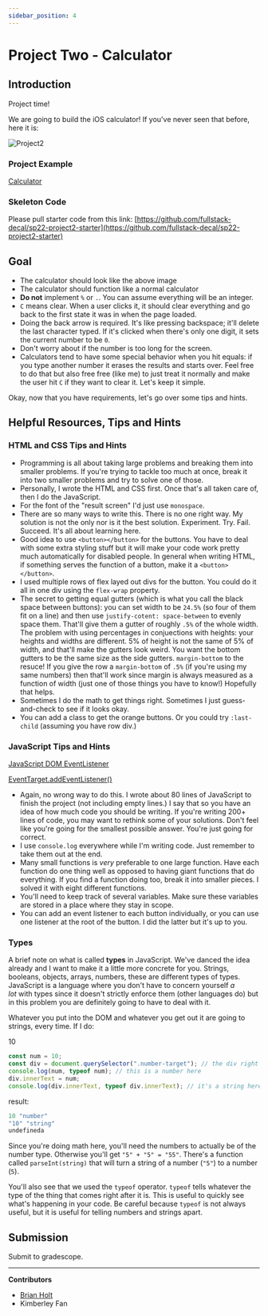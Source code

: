 ```yaml
---
sidebar_position: 4
---
```


# Project Two - Calculator

## Introduction

Project time!

We are going to build the iOS calculator! If you've never seen that before, here it is:

![Project2](../assets/Project2/Screen_Shot_2020-10-05_at_5.16.17_PM.png)

### Project Example

[Calculator](https://btholt.github.io/intro-to-web-dev-v2/calculator.html)

### Skeleton Code

Please pull starter code from this link: [https://github.com/fullstack-decal/sp22-project2-starter](https://github.com/fullstack-decal/sp22-project2-starter)

## Goal

- The calculator should look like the above image
- The calculator should function like a normal calculator
- **Do not** implement `%` or `.`. You can assume everything will be an integer.
- `C` means clear. When a user clicks it, it should clear everything and go back to the first state it was in when the page loaded.
- Doing the back arrow is required. It's like pressing backspace; it'll delete the last character typed. If it's clicked when there's only one digit, it sets the current number to be `0`.
- Don't worry about if the number is too long for the screen.
- Calculators tend to have some special behavior when you hit equals: if you type another number it erases the results and starts over. Feel free to do that but also free free (like me) to just treat it normally and make the user hit `C` if they want to clear it. Let's keep it simple.

Okay, now that you have requirements, let's go over some tips and hints.

## Helpful Resources, Tips and Hints

### **HTML and CSS Tips and Hints**

- Programming is all about taking large problems and breaking them into smaller problems. If you're trying to tackle too much at once, break it into two smaller problems and try to solve one of those.
- Personally, I wrote the HTML and CSS first. Once that's all taken care of, then I do the JavaScript.
- For the font of the "result screen" I'd just use `monospace`.
- There are so many ways to write this. There is no one right way. My solution is not the only nor is it the best solution. Experiment. Try. Fail. Succeed. It's all about learning here.
- Good idea to use `<button></button>` for the buttons. You have to deal with some extra styling stuff but it will make your code work pretty much automatically for disabled people. In general when writing HTML, if something serves the function of a button, make it a `<button></button>`.
- I used multiple rows of flex layed out divs for the button. You could do it all in one div using the `flex-wrap` property.
- The secret to getting equal gutters (which is what you call the black space between buttons): you can set width to be `24.5%` (so four of them fit on a line) and then use `justify-cotent: space-between` to evenly space them. That'll give them a gutter of roughly `.5%` of the whole width. The problem with using percentages in conjuections with heights: your heights and widths are different. 5% of height is not the same of 5% of width, and that'll make the gutters look weird. You want the bottom gutters to be the same size as the side gutters. `margin-bottom` to the resuce! If you give the row a `margin-bottom` of `.5%` (if you're using my same numbers) then that'll work since margin is always measured as a function of width (just one of those things you have to know!) Hopefully that helps.
- Sometimes I do the math to get things right. Sometimes I just guess-and-check to see if it looks okay.
- You can add a class to get the orange buttons. Or you could try `:last-child` (assuming you have row div.)

### **JavaScript Tips and Hints**

[JavaScript DOM EventListener](https://www.w3schools.com/js/js_htmldom_eventlistener.asp)

[EventTarget.addEventListener()](https://developer.mozilla.org/en-US/docs/Web/API/EventTarget/addEventListener)

- Again, no wrong way to do this. I wrote about 80 lines of JavaScript to finish the project (not including empty lines.) I say that so you have an idea of how much code you should be writing. If you're writing 200+ lines of code, you may want to rethink some of your solutions. Don't feel like you're going for the smallest possible answer. You're just going for correct.
- I use `console.log` everywhere while I'm writing code. Just remember to take them out at the end.
- Many small functions is *very* preferable to one large function. Have each function do one thing well as opposed to having giant functions that do everything. If you find a function doing too, break it into smaller pieces. I solved it with eight different functions.
- You'll need to keep track of several variables. Make sure these variables are stored in a place where they stay in scope.
- You can add an event listener to each button individually, or you can use one listener at the root of the button. I did the latter but it's up to you.

### **Types**

A brief note on what is called **types** in JavaScript. We've danced the idea already and I want to make it a little more concrete for you. Strings, booleans, objects, arrays, numbers, these are different types of types. JavaScript is a language where you don't have to concern yourself *a lot* with types since it doesn't strictly enforce them (other languages do) but in this problem you are definitely going to have to deal with it.

Whatever you put into the DOM and whatever you get out it are going to strings, every time. If I do:

10

```jsx
const num = 10;
const div = document.querySelector(".number-target"); // the div right above this block
console.log(num, typeof num); // this is a number here
div.innerText = num;
console.log(div.innerText, typeof div.innerText); // it's a string here
```

result:

```jsx
10 "number"
"10" "string"
undefineda
```

Since you're doing math here, you'll need the numbers to actually be of the number type. Otherwise you'll get `"5" + "5" = "55"`. There's a function called `parseInt(string)` that will turn a string of a number (`"5"`) to a number (`5`).

You'll also see that we used the `typeof` operator. `typeof` tells whatever the type of the thing that comes right after it is. This is useful to quickly see what's happening in your code. Be careful because `typeof` is not always useful, but it is useful for telling numbers and strings apart.

## Submission

Submit to gradescope.

---

**Contributors**

- [Brian Holt](https://www.linkedin.com/in/btholt/)
- Kimberley Fan
